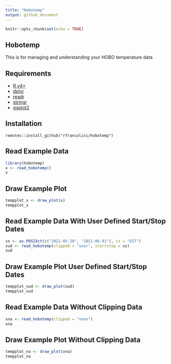```yaml
---
title: "Hobotemp"
output: github_document
---
```


```r
knitr::opts_chunk$set(echo = TRUE)
```

## Hobotemp

This is for managing and understanding your HOBO temperature data

## Requirements

  + [R v4+](https://www.r-project.org/)
  + [dplyr](https://CRAN.R-project.org/package=dplyr)
  + [readr](https://CRAN.R-project.org/package=readr)
  + [stringr](https://CRAN.R-project.org/package=stringr)
  + [ggplot2](https://CRAN.R-project.org/package=ggplot2)

## Installation

```
remotes::install_github("rfrancolini/hobotemp")
```

## Read Example Data

```r
library(hobotemp)
x <- read_hobotemp()
x
```

## Draw Example Plot

```r
tempplot_x <- draw_plot(x)
tempplot_x
```

## Read Example Data With User Defined Start/Stop Dates

```r
ss <- as.POSIXct(c("2021-05-20", "2021-06-01"), tz = "EST")
xud <- read_hobotemp(clipped = "user", startstop = ss)
xud
```

## Draw Example Plot User Defined Start/Stop Dates

```r
tempplot_xud <- draw_plot(xud)
tempplot_xud
```

## Read Example Data Without Clipping Data

```r
xna <- read_hobotemp(clipped = "none")
xna
```

## Draw Example Plot Without Clipping Data

```r
tempplot_na <- draw_plot(xna)
tempplot_na
```
